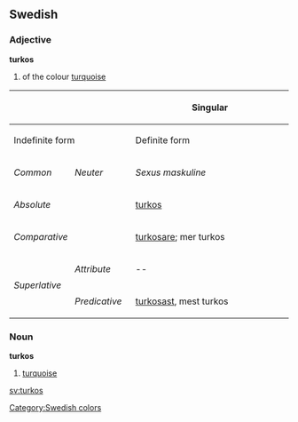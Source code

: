 ==Swedish==
===Adjective===
'''turkos'''

# of the colour [[turquoise]]

{| border=1 cellspacing=0 
|- bgcolor="#FFFFF0" align=center
! rowspan=3 colspan=2 |
! colspan=4 width=400 | Singular
! rowspan=3 width=100 | Plural
|- bgcolor="#FFFFF0" align=center
! colspan=2 width=200 | Indefinite form
! colspan=2 width=200 | Definite form
|- bgcolor="#FFFFF0" align=center
| width=100 | ''Common''
| width=100 | ''Neuter''
| width=100 | ''Sexus maskuline''
| width=100 | ''Other sexus''
|- align=center
| bgcolor="#FFFFF0" colspan=2 width=120 | ''Absolute''
| [[turkos]]
| [[turkost]]
| [[turkose]]
| [[turkosa]]
| [[turkosa]]
|- align=center
| bgcolor="#FFFFF0" colspan=2 | ''Comparative''
| colspan=7 | [[turkosare]]; mer turkos
|- align=center
| bgcolor="#FFFFF0" rowspan=2 width=60 | ''Superlative''
| bgcolor="#FFFFF0" width=60 | ''Attribute''
| colspan=2 | --
| [[turkosaste]]; mest&nbsp;turkos
| [[turkosaste]]; mest&nbsp;turkos
| [[turkosaste]]; mest&nbsp;turkos
|- align=center 
| bgcolor="#FFFFF0" width=60 | ''Predicative''
| colspan=5 | [[turkosast]], mest&nbsp;turkos
|}

===Noun===
'''turkos'''

# [[turquoise]]


[[Category:Swedish colors]]

[[sv:turkos]]